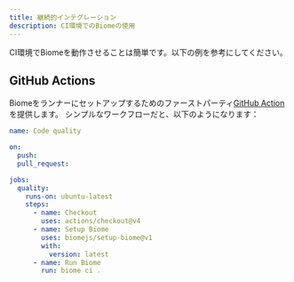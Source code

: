 ```yaml
---
title: 継続的インテグレーション
description: CI環境でのBiomeの使用
---
```


CI環境でBiomeを動作させることは簡単です。以下の例を参考にしてください。

## GitHub Actions

Biomeをランナーにセットアップするためのファーストパーティ[GitHub Action](https://github.com/marketplace/actions/setup-biome)を提供します。
シンプルなワークフローだと、以下のようになります：

```yaml
name: Code quality

on:
  push:
  pull_request:

jobs:
  quality:
    runs-on: ubuntu-latest
    steps:
      - name: Checkout
        uses: actions/checkout@v4
      - name: Setup Biome
        uses: biomejs/setup-biome@v1
        with:
          version: latest
      - name: Run Biome
        run: biome ci .
```
